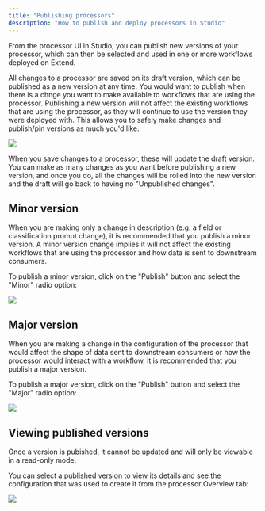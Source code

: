 ```yaml
---
title: "Publishing processors"
description: "How to publish and deploy processors in Studio"
---
```


From the processor UI in Studio, you can publish new versions of your processor, which can then be selected and used in one or more workflows deployed on Extend.

All changes to a processor are saved on its draft version, which can be published as a new version at any time. You would want to publish when there is a chnge you want to make available to workflows that are using the processor.
Publishing a new version will not affect the existing workflows that are using the processor, as they will continue to use the version they were deployed with. This allows you to safely make changes and publish/pin versions as much you'd like.

![](/images/studio/extractor_publish.png)

When you save changes to a processor, these will update the draft version. You can make as many changes as you want
before publishing a new version, and once you do, all the changes will be rolled into the new version and the draft will go back
to having no "Unpublished changes".

## Minor version

When you are making only a change in description (e.g. a field or classification prompt change), it is recommended that you publish a minor version. 
A minor version change implies it will not affect the existing workflows that are using the processor and how data is sent to downstream consumers.

To publish a minor version, click on the "Publish" button and select the "Minor" radio option:

![](/images/studio/publish_minor.png)

## Major version

When you are making a change in the configuration of the processor that would affect the shape of data sent to downstream consumers or how the processor would
interact with a workflow, it is recommended that you publish a major version.

To publish a major version, click on the "Publish" button and select the "Major" radio option:

![](/images/studio/publish_major.png)

## Viewing published versions

Once a version is pubished, it cannot be updated and will only be viewable in a read-only mode.

You can select a published version to view its details and see the configuration that was used to create it from the processor Overview tab:

![](/images/studio/invoice_extractor_overview.png)

